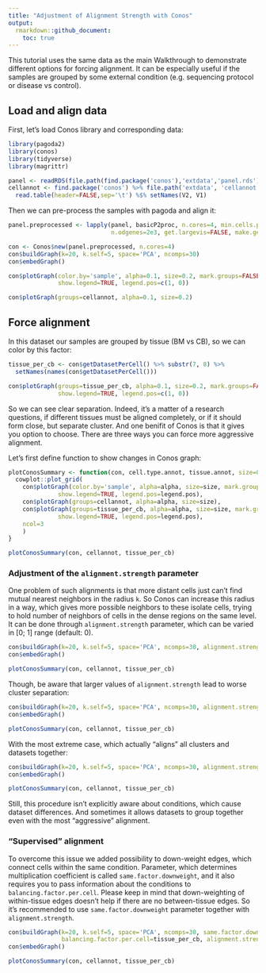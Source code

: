 ```yaml
---
title: "Adjustment of Alignment Strength with Conos"
output:
  rmarkdown::github_document:
    toc: true
---
```


This tutorial uses the same data as the main Walkthrough to demonstrate different options 
for forcing alignment. It can be especially useful if the samples are grouped by some external 
condition (e.g. sequencing protocol or disease vs control).

## Load and align data

First, let's load Conos library and corresponding data:

```r
library(pagoda2)
library(conos)
library(tidyverse)
library(magrittr)

panel <- readRDS(file.path(find.package('conos'),'extdata','panel.rds'))
cellannot <- find.package('conos') %>% file.path('extdata', 'cellannot.txt') %>%
  read.table(header=FALSE,sep='\t') %$% setNames(V2, V1)
```

Then we can pre-process the samples with pagoda and align it:

```r
panel.preprocessed <- lapply(panel, basicP2proc, n.cores=4, min.cells.per.gene=0, 
                             n.odgenes=2e3, get.largevis=FALSE, make.geneknn=FALSE)
```

```r
con <- Conos$new(panel.preprocessed, n.cores=4)
con$buildGraph(k=20, k.self=5, space='PCA', ncomps=30)
con$embedGraph()

con$plotGraph(color.by='sample', alpha=0.1, size=0.2, mark.groups=FALSE, 
              show.legend=TRUE, legend.pos=c(1, 0))

con$plotGraph(groups=cellannot, alpha=0.1, size=0.2)
```

## Force alignment

In this dataset our samples are grouped by tissue (BM vs CB), so we can color by this factor:

```r
tissue_per_cb <- con$getDatasetPerCell() %>% substr(7, 8) %>% 
  setNames(names(con$getDatasetPerCell()))

con$plotGraph(groups=tissue_per_cb, alpha=0.1, size=0.2, mark.groups=FALSE, 
              show.legend=TRUE, legend.pos=c(1, 0))
```

So we can see clear separation. Indeed, it's a matter of a research questions, if different 
tissues must be aligned completely, or if it should form close, but separate cluster. And
one benifit of Conos is that it gives you option to choose. There are three ways you can 
force more aggressive alignment.

Let's first define function to show changes in Conos graph:

```r
plotConosSummary <- function(con, cell.type.annot, tissue.annot, size=0.2, alpha=0.1, legend.pos=c(1, 0)) {
  cowplot::plot_grid(
    con$plotGraph(color.by='sample', alpha=alpha, size=size, mark.groups=FALSE, 
              show.legend=TRUE, legend.pos=legend.pos),
    con$plotGraph(groups=cellannot, alpha=alpha, size=size),
    con$plotGraph(groups=tissue_per_cb, alpha=alpha, size=size, mark.groups=FALSE, 
              show.legend=TRUE, legend.pos=legend.pos),
    ncol=3
    )
}
```

```r
plotConosSummary(con, cellannot, tissue_per_cb)
```


### Adjustment of the `alignment.strength` parameter

One problem of such alignments is that more distant cells just can't find mutual nearest 
neighbors in the radius `k`. So Conos can increase this radius in a way, which gives more
possible neighbors to these isolate cells, trying to hold number of neighbors of cells in 
the dense regions on the same level. It can be done through `alignment.strength` parameter,
which can be varied in [0; 1] range (default: 0).

```r
con$buildGraph(k=20, k.self=5, space='PCA', ncomps=30, alignment.strength=0.3)
con$embedGraph()
```


```r
plotConosSummary(con, cellannot, tissue_per_cb)
```

Though, be aware that larger values of `alignment.strength` lead to worse cluster separation:

```r
con$buildGraph(k=20, k.self=5, space='PCA', ncomps=30, alignment.strength=0.6)
con$embedGraph()
```


```r
plotConosSummary(con, cellannot, tissue_per_cb)
```

With the most extreme case, which actually "aligns" all clusters and datasets together:

```r
con$buildGraph(k=20, k.self=5, space='PCA', ncomps=30, alignment.strength=1.0)
con$embedGraph()
```

```r
plotConosSummary(con, cellannot, tissue_per_cb)
```

Still, this procedure isn't explicitly aware about conditions, which cause dataset differences.
And sometimes it allows datasets to group together even with the most "aggressive" alignment.

### "Supervised" alignment

To overcome this issue we added possibility to down-weight edges, which connect cells within
the same condition. Parameter, which determines multiplication coefficient is called
`same.factor.downweight`, and it also requires you to pass information about the conditions
to `balancing.factor.per.cell`. Please keep in mind that down-weighting of within-tissue
edges doesn't help if there are no between-tissue edges. So it's recommended to use 
`same.factor.downweight` parameter together with `alignment.strength`.

```r
con$buildGraph(k=20, k.self=5, space='PCA', ncomps=30, same.factor.downweight=0.1, 
               balancing.factor.per.cell=tissue_per_cb, alignment.strength=0.3)
con$embedGraph()
```

```r
plotConosSummary(con, cellannot, tissue_per_cb)
```
